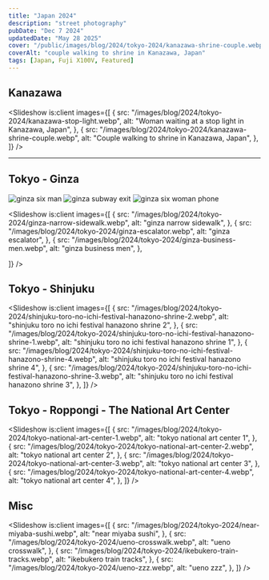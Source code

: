 ```yaml
---
title: "Japan 2024"
description: "street photography"
pubDate: "Dec 7 2024"
updatedDate: "May 28 2025"
cover: "/public/images/blog/2024/tokyo-2024/kanazawa-shrine-couple.webp"
coverAlt: "couple walking to shrine in Kanazawa, Japan"
tags: [Japan, Fuji X100V, Featured]
---
```



## Kanazawa

<Slideshow
  is:client
  images={[
    {
      src: "/images/blog/2024/tokyo-2024/kanazawa-stop-light.webp",
      alt: "Woman waiting at a stop light in Kanazawa, Japan",
    },
    {
      src: "/images/blog/2024/tokyo-2024/kanazawa-shrine-couple.webp",
      alt: "Couple walking to shrine in Kanazawa, Japan",
    },
  ]}
/>

---

## Tokyo - Ginza

<Trio>

![ginza six man](/images/blog/2024/tokyo-2024/ginza-six-man.webp)
![ginza subway exit](/images/blog/2024/tokyo-2024/ginza-subway-exit.webp)
![ginza six woman phone](/images/blog/2024/tokyo-2024/ginza-six-woman-phone.webp)

</Trio>

<Slideshow
  is:client
  images={[
    {
      src: "/images/blog/2024/tokyo-2024/ginza-narrow-sidewalk.webp",
      alt: "ginza narrow sidewalk",
    },
    {
      src: "/images/blog/2024/tokyo-2024/ginza-escalator.webp",
      alt: "ginza escalator",
    },
    {
      src: "/images/blog/2024/tokyo-2024/ginza-business-men.webp",
      alt: "ginza business men",
    },

]}
/>

## Tokyo - Shinjuku

<Slideshow
  is:client
  images={[
    {
      src: "/images/blog/2024/tokyo-2024/shinjuku-toro-no-ichi-festival-hanazono-shrine-2.webp",
      alt: "shinjuku toro no ichi festival hanazono shrine 2",
    },
    {
      src: "/images/blog/2024/tokyo-2024/shinjuku-toro-no-ichi-festival-hanazono-shrine-1.webp",
      alt: "shinjuku toro no ichi festival hanazono shrine 1",
    },
    {
      src: "/images/blog/2024/tokyo-2024/shinjuku-toro-no-ichi-festival-hanazono-shrine-4.webp",
      alt: "shinjuku toro no ichi festival hanazono shrine 4",
    },
    {
      src: "/images/blog/2024/tokyo-2024/shinjuku-toro-no-ichi-festival-hanazono-shrine-3.webp",
      alt: "shinjuku toro no ichi festival hanazono shrine 3",
    },
  ]}
/>

## Tokyo - Roppongi - The National Art Center

<Slideshow
  is:client
  images={[
    {
      src: "/images/blog/2024/tokyo-2024/tokyo-national-art-center-1.webp",
      alt: "tokyo national art center 1",
    },
    {
      src: "/images/blog/2024/tokyo-2024/tokyo-national-art-center-2.webp",
      alt: "tokyo national art center 2",
    },
    {
      src: "/images/blog/2024/tokyo-2024/tokyo-national-art-center-3.webp",
      alt: "tokyo national art center 3",
    },
    {
      src: "/images/blog/2024/tokyo-2024/tokyo-national-art-center-4.webp",
      alt: "tokyo national art center 4",
    },
  ]}
/>

## Misc

<Slideshow
  is:client
  images={[
    {
      src: "/images/blog/2024/tokyo-2024/near-miyaba-sushi.webp",
      alt: "near miyaba sushi",
    },
    {
      src: "/images/blog/2024/tokyo-2024/ueno-crosswalk.webp",
      alt: "ueno crosswalk",
    },
    {
      src: "/images/blog/2024/tokyo-2024/ikebukero-train-tracks.webp",
      alt: "ikebukero train tracks",
    },
    {
      src: "/images/blog/2024/tokyo-2024/ueno-zzz.webp",
      alt: "ueno zzz",
    },
  ]}
/>
